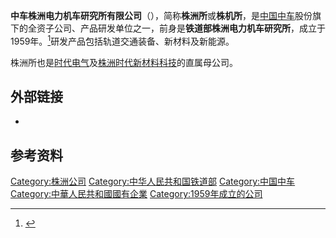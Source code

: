 {{Infobox Company
| company_name        = 中车株洲电力机车研究所有限公司
| company_name_en     = CRRC Zhuzhou Institute Co., Ltd.
| logo =
| company_type        = [[中國中央企業|中國中央企業]]上市子公司的子公司
| company_slogan      = 
| local_code_name = CN
| local_code = 9143020044517525X1
| foundation          = 
| location            = {{CHN}}[[湖南省|湖南省]][[株洲市|株洲市]]时代路
| key_people          = 
| industry            = [[轨道交通|轨道交通]]裝備、能源设备
| products            = 铁路电气装备、新材料、新能源装备、电力电子器件
| services            = 
| capital             = 
| revenue             = 
| operating_income    = 
| profit              = 
| total_asset         =
| net_asset           = 
| market_value        = 
| num_employees       = 
| Net asset value     = 
| accounting_period   = 
| parent              = [[中国中车|中国中车]]股份
| divisions           = 
| major_shareholder   = 
| subsid              = 
| homepage            = http://www.crrcgc.cc/zzs
}}
'''中车株洲电力机车研究所有限公司'''（{{lang-en|CRRC Zhuzhou Institute Co., Ltd.}}），简称'''株洲所'''或'''株机所'''，是[[中国中车|中国中车]]股份旗下的全资子公司、产品研发单位之一，前身是'''铁道部株洲电力机车研究所'''，成立于1959年。<ref>{{Cite web|title=中车株洲电力机车研究所有限公司简介|url=https://www.crrcgc.cc/g2352.aspx|access-date=2021-08-02|archive-date=2019-05-06|archive-url=https://web.archive.org/web/20190506074126/http://www.crrcgc.cc/g2352.aspx}}</ref>研发产品包括轨道交通装备、新材料及新能源。

株洲所也是[[株洲南车时代|时代电气]]及[[株洲时代新材料科技|株洲时代新材料科技]]的直属母公司。

==外部链接==
* {{official website|http://www.crrcgc.cc/zzs}}

== 参考资料 ==
<references />
{{中国轨道交通装备企业}}
{{Company-stub}}
[[Category:株洲公司|Category:株洲公司]]
[[Category:中华人民共和国铁道部|Category:中华人民共和国铁道部]]
[[Category:中国中车|Category:中国中车]]
[[Category:中華人民共和國國有企業|Category:中華人民共和國國有企業]]
[[Category:1959年成立的公司|Category:1959年成立的公司]]